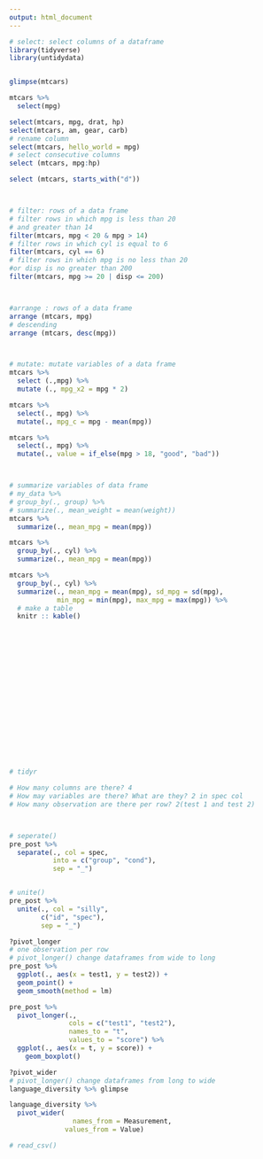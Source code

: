 ```yaml
---
output: html_document
---
```


```r
# select: select columns of a dataframe
library(tidyverse)
library(untidydata)


glimpse(mtcars)

mtcars %>% 
  select(mpg)

select(mtcars, mpg, drat, hp)
select(mtcars, am, gear, carb)
# rename column
select(mtcars, hello_world = mpg)
# select consecutive columns
select (mtcars, mpg:hp)

select (mtcars, starts_with("d"))



# filter: rows of a data frame
# filter rows in which mpg is less than 20 
# and greater than 14
filter(mtcars, mpg < 20 & mpg > 14)
# filter rows in which cyl is equal to 6
filter(mtcars, cyl == 6)
# filter rows in which mpg is no less than 20 
#or disp is no greater than 200
filter(mtcars, mpg >= 20 | disp <= 200)



#arrange : rows of a data frame
arrange (mtcars, mpg)
# descending
arrange (mtcars, desc(mpg))



# mutate: mutate variables of a data frame
mtcars %>% 
  select (.,mpg) %>% 
  mutate (., mpg_x2 = mpg * 2)

mtcars %>% 
  select(., mpg) %>% 
  mutate(., mpg_c = mpg - mean(mpg))

mtcars %>% 
  select(., mpg) %>% 
  mutate(., value = if_else(mpg > 18, "good", "bad"))



# summarize variables of data frame
# my_data %>% 
# group_by(., group) %>% 
# summarize(., mean_weight = mean(weight))
mtcars %>% 
  summarize(., mean_mpg = mean(mpg)) 

mtcars %>% 
  group_by(., cyl) %>% 
  summarize(., mean_mpg = mean(mpg)) 

mtcars %>% 
  group_by(., cyl) %>% 
  summarize(., mean_mpg = mean(mpg), sd_mpg = sd(mpg), 
            min_mpg = min(mpg), max_mpg = max(mpg)) %>% 
  # make a table
  knitr :: kable()



















# tidyr

# How many columns are there? 4
# How may variables are there? What are they? 2 in spec col
# How many observation are there per row? 2(test 1 and test 2)



# seperate()
pre_post %>% 
  separate(., col = spec,
           into = c("group", "cond"),
           sep = "_")


# unite()
pre_post %>% 
  unite(., col = "silly", 
        c("id", "spec"),
        sep = "_")

?pivot_longer
# one observation per row
# pivot_longer() change dataframes from wide to long
pre_post %>% 
  ggplot(., aes(x = test1, y = test2)) +
  geom_point() +
  geom_smooth(method = lm)

pre_post %>% 
  pivot_longer(., 
               cols = c("test1", "test2"),
               names_to = "t", 
               values_to = "score") %>% 
  ggplot(., aes(x = t, y = score)) +
    geom_boxplot()

?pivot_wider
# pivot_longer() change dataframes from long to wide
language_diversity %>% glimpse

language_diversity %>% 
  pivot_wider(
                names_from = Measurement,
              values_from = Value)  

# read_csv()
```

